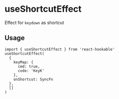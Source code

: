 # useShortcutEffect

Effect for `keydown` as shortcut

## Usage

```tsx
import { useShortcutEffect } from 'react-hookable'
useShortcutEffect(
  {
    keyMap: {
      cmd: true,
      code: 'KeyK'
    },
    onShortcut: SyncFn
  },
  []
)
```
